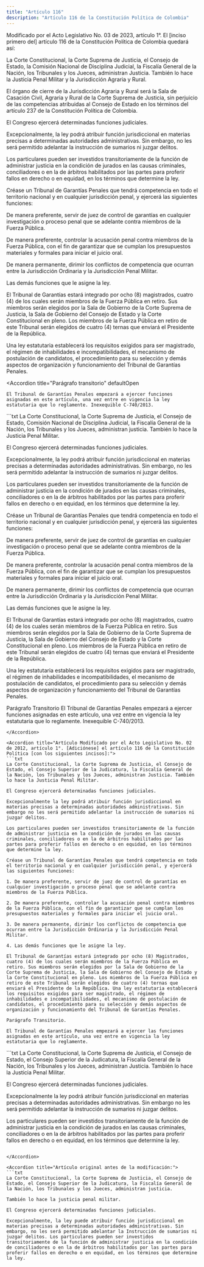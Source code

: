 ```yaml
---
title: "Artículo 116"
description: "Artículo 116 de la Constitución Política de Colombia"
---
```


<Warning>Modificado por el Acto Legislativo No. 03 de 2023, artículo 1°. El [inciso primero del] artículo 116 de la Constitución Política de Colombia quedará así: </Warning>

La Corte Constitucional, la Corte Suprema de Justicia, el Consejo de Estado, la Comisión Nacional de Disciplina Judicial, la Fiscalía General de la Nación, los Tribunales y los Jueces, administran Justicia. También lo hace la Justicia Penal Militar y la Jurisdicción Agraria y Rural.

El órgano de cierre de la Jurisdicción Agraria y Rural será la Sala de Casación Civil, Agraria y Rural de la Corte Suprema de Justicia, sin perjuicio de las competencias atribuidas al Consejo de Estado en los términos del artículo 237 de la Constitución Política de Colombia. 

El Congreso ejercerá determinadas funciones judiciales.

Excepcionalmente, la ley podrá atribuir función jurisdiccional en materias precisas a determinadas autoridades administrativas. Sin embargo, no les será permitido adelantar la instrucción de sumarios ni juzgar delitos.

Los particulares pueden ser investidos transitoriamente de la función de administrar justicia en la condición de jurados en las causas criminales, conciliadores o en la de árbitros habilitados por las partes para proferir fallos en derecho o en equidad, en los términos que determine la ley.

Créase un Tribunal de Garantías Penales que tendrá competencia en todo el territorio nacional y en cualquier jurisdicción penal, y ejercerá las siguientes funciones: 

De manera preferente, servir de juez de control de garantías en cualquier investigación o proceso penal que se adelante contra miembros de la Fuerza Pública.

De manera preferente, controlar la acusación penal contra miembros de la Fuerza Pública, con el fin de garantizar que se cumplan los presupuestos materiales y formales para iniciar el juicio oral.

De manera permanente, dirimir los conflictos de competencia que ocurran entre la Jurisdicción Ordinaria y la Jurisdicción Penal Militar.

Las demás funciones que le asigne la ley.

El Tribunal de Garantías estará integrado por
ocho (8) magistrados, cuatro (4) de los cuales serán miembros de la Fuerza Pública en retiro. Sus miembros serán elegidos por la Sala de Gobierno de la Corte Suprema de Justicia, la Sala de Gobierno del Consejo de Estado y la Corte Constitucional en pleno. Los miembros de la Fuerza Pública en retiro de este Tribunal serán elegidos de cuatro (4) ternas que enviará el Presidente de la República.

Una ley estatutaria establecerá los requisitos exigidos para ser magistrado, el régimen de inhabilidades e incompatibilidades, el mecanismo de postulación de candidatos, el procedimiento para su selección y demás aspectos de organización y funcionamiento del Tribunal de Garantías Penales.

<Accordion
    title="Parágrafo transitorio"
    defaultOpen
>
    El Tribunal de Garantías Penales empezará a ejercer funciones asignadas en este artículo, una vez entre en vigencia la ley estatutaria que lo reglamente. Inexequible C-740/2013.
</Accordion>

<Accordion title="Artículo Modificado por el Acto Legislativo No. 02 de 2015, artículo 26°. Concordancias, vigencias y derogatorias. Sustitúyase la expresión “Consejo Superior de la Judicatura” por la de “Comisión Nacional de Disciplina Judicial” en el artículo 116 de la Constitución Política.">
```txt
La Corte Constitucional, la Corte Suprema de Justicia, el Consejo de
Estado, Comisión Nacional de Disciplina Judicial, la Fiscalía General
de la Nación, los Tribunales y los Jueces, administran justicia.
También lo hace la Justicia Penal Militar.

El Congreso ejercerá determinadas funciones judiciales.

Excepcionalmente, la ley podrá atribuir función jurisdiccional en
materias precisas a determinadas autoridades administrativas. Sin
embargo, no les será permitido adelantar la instrucción de sumarios ni
juzgar delitos.

Los particulares pueden ser investidos transitoriamente de la función
de administrar justicia en la condición de jurados en las causas
criminales, conciliadores o en la de árbitros habilitados por las
partes para proferir fallos en derecho o en equidad, en los términos
que determine la ley.

Créase un Tribunal de Garantías Penales que tendrá competencia en todo
el territorio nacional y en cualquier jurisdicción penal, y ejercerá
las siguientes funciones:

De manera preferente, servir de juez de control de garantías en
cualquier investigación o proceso penal que se adelante contra
miembros de la Fuerza Pública.

De manera preferente, controlar la acusación penal contra miembros de
la Fuerza Pública, con el fin de garantizar que se cumplan los
presupuestos materiales y formales para iniciar el juicio oral.

De manera permanente, dirimir los conflictos de competencia que
ocurran entre la Jurisdicción Ordinaria y la Jurisdicción Penal
Militar.

Las demás funciones que le asigne la ley.

El Tribunal de Garantías estará integrado por ocho (8) magistrados,
cuatro (4) de los cuales serán miembros de la Fuerza Pública en
retiro. Sus miembros serán elegidos por la Sala de Gobierno de la
Corte Suprema de Justicia, la Sala de Gobierno del Consejo de Estado y
la Corte Constitucional en pleno. Los miembros de la Fuerza Pública en
retiro de este Tribunal serán elegidos de cuatro (4) ternas que
enviará el Presidente de la República.

Una ley estatutaria establecerá los requisitos exigidos para ser
magistrado, el régimen de inhabilidades e incompatibilidades, el
mecanismo de postulación de candidatos, el procedimiento para su
selección y demás aspectos de organización y funcionamiento del
Tribunal de Garantías Penales.

Parágrafo Transitorio El Tribunal de Garantías Penales empezará a
ejercer funciones asignadas en este artículo, una vez entre en
vigencia la ley estatutaria que lo reglamente. Inexequible C-740/2013.
```
</Accordion>

<Accordion title="Artículo Modificado por el Acto Legislativo No. 02 de 2012, artículo 1°. [Adiciónese] el artículo 116 de la Constitución Política [con los siguientes incisos]:">
```txt
La Corte Constitucional, la Corte Suprema de Justicia, el Consejo de
Estado, el Consejo Superior de la Judicatura, la Fiscalía General de
la Nación, los Tribunales y los Jueces, administran Justicia. También
lo hace la Justicia Penal Militar.

El Congreso ejercerá determinadas funciones judiciales.

Excepcionalmente la ley podrá atribuir función jurisdiccional en
materias precisas a determinadas autoridades administrativas. Sin
embargo no les será permitido adelantar la instrucción de sumarios ni
juzgar delitos.

Los particulares pueden ser investidos transitoriamente de la función
de administrar justicia en la condición de jurados en las causas
criminales, conciliadores o en la de árbitros habilitados por las
partes para proferir fallos en derecho o en equidad, en los términos
que determine la ley.

Créase un Tribunal de Garantías Penales que tendrá competencia en todo
el territorio nacional y en cualquier jurisdicción penal, y ejercerá
las siguientes funciones:

1. De manera preferente, servir de juez de control de garantías en
cualquier investigación o proceso penal que se adelante contra
miembros de la Fuerza Pública.

2. De manera preferente, controlar la acusación penal contra miembros
de la Fuerza Pública, con el fin de garantizar que se cumplan los
presupuestos materiales y formales para iniciar el juicio oral.

3. De manera permanente, dirimir los conflictos de competencia que
ocurran entre la Jurisdicción Ordinaria y la Jurisdicción Penal
Militar.

4. Las demás funciones que le asigne la ley.

El Tribunal de Garantías estará integrado por ocho (8) Magistrados,
cuatro (4) de los cuales serán miembros de la Fuerza Pública en
retiro. Sus miembros serán elegidos por la Sala de Gobierno de la
Corte Suprema de Justicia, la Sala de Gobierno del Consejo de Estado y
la Corte Constitucional en pleno. Los miembros de la Fuerza Pública en
retiro de este Tribunal serán elegidos de cuatro (4) ternas que
enviará el Presidente de la República. Una ley estatutaria establecerá
los requisitos exigidos para ser magistrado, el régimen de
inhabilidades e incompatibilidades, el mecanismo de postulación de
candidatos, el procedimiento para su selección y demás aspectos de
organización y funcionamiento del Tribunal de Garantías Penales.

Parágrafo Transitorio.

El Tribunal de Garantías Penales empezará a ejercer las funciones
asignadas en este artículo, una vez entre en vigencia la ley
estatutaria que lo reglamente.

```
</Accordion>

<Accordion title="Artículo Modificado por el Acto Legislativo No. 03 de 1993, artículo 1°. El artículo 134 de la Constitución Nacional, quedará así:">
```txt
La Corte Constitucional, la Corte Suprema de Justicia, el Consejo de
Estado, el Consejo Superior de la Judicatura, la Fiscalía General de
la Nación, los Tribunales y los Jueces, administran Justicia. También
lo hace la Justicia Penal Militar.

El Congreso ejercerá determinadas funciones judiciales.

Excepcionalmente la ley podrá atribuir función jurisdiccional en
materias precisas a determinadas autoridades administrativas. Sin
embargo no les será permitido adelantar la instrucción de sumarios ni
juzgar delitos.

Los particulares pueden ser investidos transitoriamente de la función
de administrar justicia en la condición de jurados en las causas
criminales, conciliadores o en la de árbitros habilitados por las
partes para proferir fallos en derecho o en equidad, en los términos
que determine la ley.
```

</Accordion>

<Accordion title="Artículo original antes de la modificación:">
```txt
La Corte Constitucional, la Corte Suprema de Justicia, el Consejo de
Estado, el Consejo Superior de la Judicatura, la Fiscalía General de
la Nación, los Tribunales y los Jueces, administran justicia.

También lo hace la justicia penal militar.

El Congreso ejercerá determinadas funciones judiciales.

Excepcionalmente, la ley puede atribuir función jurisdiccional en
materias precisas a determinadas autoridades administrativas. Sin
embargo, no les será permitido adelantar la Instrucción de sumarios ni
juzgar delitos. Los particulares pueden ser investidos
transitoriamente de la función de administrar justicia en la condición
de conciliadores o en la de árbitros habilitados por las partes para
proferir fallos en derecho o en equidad, en los términos que determine
la ley.
```
</Accordion>
